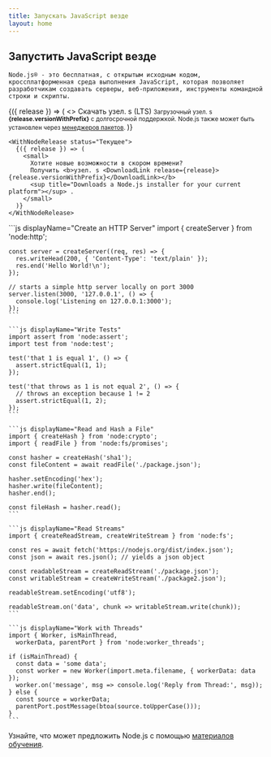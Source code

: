 ```yaml
---
title: Запускать JavaScript везде
layout: home
---
```


<section>
  <WithBadge section="индекс" />

  <div>
    <h1 className="special">Запустить JavaScript везде</h1>

    Node.js® - это бесплатная, с открытым исходным кодом, кроссплатформенная среда выполнения JavaScript, которая позволяет разработчикам создавать серверы, веб-приложения, инструменты командной строки и скрипты.

  </div>

  <div>
    <WithNodeRelease status={['Active LTS', 'Maintenance LTS']}>
      {({ release }) => (
        <>
          <DownloadButton release={release}>Скачать узел. s (LTS)</DownloadButton>
          <small>
            Загрузочный узел. s <b>{release.versionWithPrefix}</b>
            <sup title="Downloads a Node.js installer for your current platform"></sup> с долгосрочной поддержкой.
            Node.js также может быть установлен через <a href="/download/package-manager">менеджеров пакетов</a>.
          </small>
        </>
      )}
    </WithNodeRelease>

    <WithNodeRelease status="Текущее">
      {({ release }) => (
        <small>
          Хотите новые возможности в скором времени?
          Получить <b>узел. s <DownloadLink release={release}>{release.versionWithPrefix}</DownloadLink></b>
          <sup title="Downloads a Node.js installer for your current platform"></sup> .
        </small>
      )}
    </WithNodeRelease>

  </div>
</section>

<section>
  <div>
    ```js displayName="Create an HTTP Server"
    import { createServer } from 'node:http';

    const server = createServer((req, res) => {
      res.writeHead(200, { 'Content-Type': 'text/plain' });
      res.end('Hello World!\n');
    });

    // starts a simple http server locally on port 3000
    server.listen(3000, '127.0.0.1', () => {
      console.log('Listening on 127.0.0.1:3000');
    });
    ```

    ```js displayName="Write Tests"
    import assert from 'node:assert';
    import test from 'node:test';

    test('that 1 is equal 1', () => {
      assert.strictEqual(1, 1);
    });

    test('that throws as 1 is not equal 2', () => {
      // throws an exception because 1 != 2
      assert.strictEqual(1, 2);
    });
    ```

    ```js displayName="Read and Hash a File"
    import { createHash } from 'node:crypto';
    import { readFile } from 'node:fs/promises';

    const hasher = createHash('sha1');
    const fileContent = await readFile('./package.json');

    hasher.setEncoding('hex');
    hasher.write(fileContent);
    hasher.end();

    const fileHash = hasher.read();
    ```

    ```js displayName="Read Streams"
    import { createReadStream, createWriteStream } from 'node:fs';

    const res = await fetch('https://nodejs.org/dist/index.json');
    const json = await res.json(); // yields a json object

    const readableStream = createReadStream('./package.json');
    const writableStream = createWriteStream('./package2.json');

    readableStream.setEncoding('utf8');

    readableStream.on('data', chunk => writableStream.write(chunk));
    ```

    ```js displayName="Work with Threads"
    import { Worker, isMainThread,
      workerData, parentPort } from 'node:worker_threads';

    if (isMainThread) {
      const data = 'some data';
      const worker = new Worker(import.meta.filename, { workerData: data });
      worker.on('message', msg => console.log('Reply from Thread:', msg));
    } else {
      const source = workerData;
      parentPort.postMessage(btoa(source.toUpperCase()));
    }
    ```

  </div>

Узнайте, что может предложить Node.js с помощью [материалов обучения](/learn).

</section>
